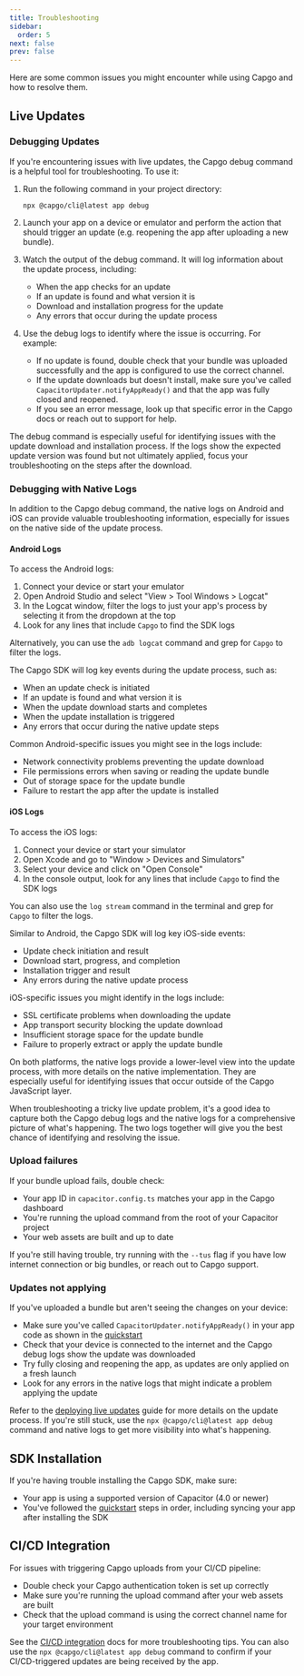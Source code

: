 ```yaml
---
title: Troubleshooting
sidebar:
  order: 5
next: false
prev: false
---
```


Here are some common issues you might encounter while using Capgo and how to resolve them.

## Live Updates

### Debugging Updates

If you're encountering issues with live updates, the Capgo debug command is a helpful tool for troubleshooting. To use it:

1. Run the following command in your project directory:
   ```shell
   npx @capgo/cli@latest app debug
   ```

2. Launch your app on a device or emulator and perform the action that should trigger an update (e.g. reopening the app after uploading a new bundle).

3. Watch the output of the debug command. It will log information about the update process, including:
   - When the app checks for an update
   - If an update is found and what version it is
   - Download and installation progress for the update
   - Any errors that occur during the update process

4. Use the debug logs to identify where the issue is occurring. For example:
   - If no update is found, double check that your bundle was uploaded successfully and the app is configured to use the correct channel.
   - If the update downloads but doesn't install, make sure you've called `CapacitorUpdater.notifyAppReady()` and that the app was fully closed and reopened.
   - If you see an error message, look up that specific error in the Capgo docs or reach out to support for help.

The debug command is especially useful for identifying issues with the update download and installation process. If the logs show the expected update version was found but not ultimately applied, focus your troubleshooting on the steps after the download.

### Debugging with Native Logs

In addition to the Capgo debug command, the native logs on Android and iOS can provide valuable troubleshooting information, especially for issues on the native side of the update process.

#### Android Logs

To access the Android logs:

1. Connect your device or start your emulator
2. Open Android Studio and select "View > Tool Windows > Logcat" 
3. In the Logcat window, filter the logs to just your app's process by selecting it from the dropdown at the top
4. Look for any lines that include `Capgo` to find the SDK logs

Alternatively, you can use the `adb logcat` command and grep for `Capgo` to filter the logs.

The Capgo SDK will log key events during the update process, such as:
- When an update check is initiated
- If an update is found and what version it is
- When the update download starts and completes
- When the update installation is triggered
- Any errors that occur during the native update steps

Common Android-specific issues you might see in the logs include:
- Network connectivity problems preventing the update download
- File permissions errors when saving or reading the update bundle
- Out of storage space for the update bundle
- Failure to restart the app after the update is installed

#### iOS Logs

To access the iOS logs:

1. Connect your device or start your simulator
2. Open Xcode and go to "Window > Devices and Simulators"
3. Select your device and click on "Open Console"
4. In the console output, look for any lines that include `Capgo` to find the SDK logs

You can also use the `log stream` command in the terminal and grep for `Capgo` to filter the logs.

Similar to Android, the Capgo SDK will log key iOS-side events:
- Update check initiation and result
- Download start, progress, and completion
- Installation trigger and result
- Any errors during the native update process

iOS-specific issues you might identify in the logs include:
- SSL certificate problems when downloading the update
- App transport security blocking the update download 
- Insufficient storage space for the update bundle
- Failure to properly extract or apply the update bundle

On both platforms, the native logs provide a lower-level view into the update process, with more details on the native implementation. They are especially useful for identifying issues that occur outside of the Capgo JavaScript layer.

When troubleshooting a tricky live update problem, it's a good idea to capture both the Capgo debug logs and the native logs for a comprehensive picture of what's happening. The two logs together will give you the best chance of identifying and resolving the issue.

### Upload failures

If your bundle upload fails, double check:
- Your app ID in `capacitor.config.ts` matches your app in the Capgo dashboard
- You're running the upload command from the root of your Capacitor project 
- Your web assets are built and up to date

If you're still having trouble, try running with the `--tus` flag if you have low internet connection or big bundles, or reach out to Capgo support.

### Updates not applying

If you've uploaded a bundle but aren't seeing the changes on your device:
- Make sure you've called `CapacitorUpdater.notifyAppReady()` in your app code as shown in the [quickstart](/docs/getting-started/quickstart)  
- Check that your device is connected to the internet and the Capgo debug logs show the update was downloaded
- Try fully closing and reopening the app, as updates are only applied on a fresh launch
- Look for any errors in the native logs that might indicate a problem applying the update

Refer to the [deploying live updates](/docs/getting-started/deploy) guide for more details on the update process. If you're still stuck, use the `npx @capgo/cli@latest app debug` command and native logs to get more visibility into what's happening.

## SDK Installation

If you're having trouble installing the Capgo SDK, make sure:
- Your app is using a supported version of Capacitor (4.0 or newer)
- You've followed the [quickstart](/docs/getting-started/quickstart) steps in order, including syncing your app after installing the SDK

## CI/CD Integration 

For issues with triggering Capgo uploads from your CI/CD pipeline:
- Double check your Capgo authentication token is set up correctly 
- Make sure you're running the upload command after your web assets are built
- Check that the upload command is using the correct channel name for your target environment

See the [CI/CD integration](/docs/cicd-integration) docs for more troubleshooting tips. You can also use the `npx @capgo/cli@latest app debug` command to confirm if your CI/CD-triggered updates are being received by the app.
